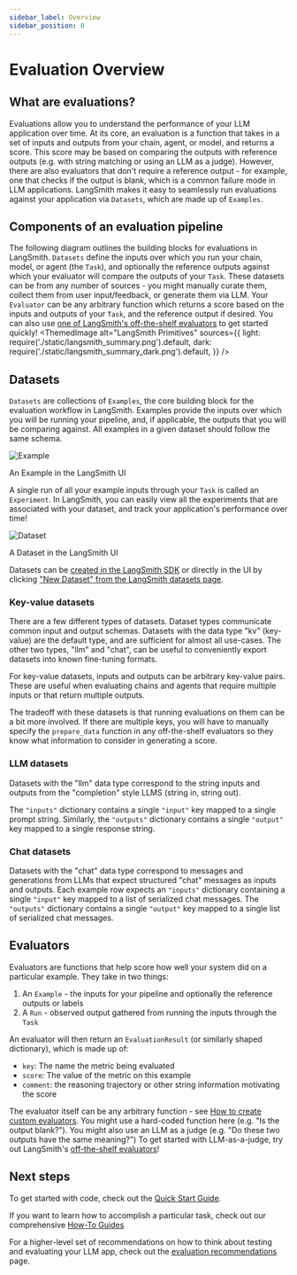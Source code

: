 ```yaml
---
sidebar_label: Overview
sidebar_position: 0
---
```


# Evaluation Overview

## What are evaluations?

Evaluations allow you to understand the performance of your LLM application over time. At its core, an evaluation is a function that takes in a set of inputs and outputs from your chain, agent, or model, 
and returns a score. This score may be based on comparing the outputs with reference outputs (e.g. with string matching or using an LLM as a judge).
However, there are also evaluators that don't require a reference output - for example, one that checks if the output is blank, which is a common failure mode in LLM applications.
LangSmith makes it easy to seamlessly run evaluations against your application via `Datasets`, which are made up of `Examples`.

## Components of an evaluation pipeline
The following diagram outlines the building blocks for evaluations in LangSmith. `Datasets` define the inputs over which you run your chain, model, or agent (the `Task`),
and optionally the reference outputs against which your evaluator will compare the outputs of your `Task`. These datasets can be from any number of sources - 
you might manually curate them, collect them from user input/feedback, or generate them via LLM. Your `Evaluator` can be any arbitrary function which returns a score
based on the inputs and outputs of your `Task`, and the reference output if desired. You can also use [one of LangSmith's off-the-shelf
evaluators](evaluation/faq/evaluator-implementations) to get started quickly!
<ThemedImage
  alt="LangSmith Primitives"
  sources={{
    light: require('./static/langsmith_summary.png').default,
    dark: require('./static/langsmith_summary_dark.png').default,
  }}
/>

## Datasets

`Datasets` are collections of `Examples`, the core building block for the evaluation workflow in LangSmith.
Examples provide the inputs over which you will be running your pipeline,
and, if applicable, the outputs that you will be comparing against.
All examples in a given dataset should follow the same schema.

![Example](static/sample_langsmith_example.png)
<div style={{ display: "flex", flexDirection: "column", textAlign: "center", fontSize: "14px", marginTop: "-15px", marginBottom: "30px" }}>An Example in the LangSmith UI</div>

A single run of all your example inputs through your `Task` is called an `Experiment`. In LangSmith, you can easily view all the experiments that are associated 
with your dataset, and track your application's performance over time! 

![Dataset](static/sample_langsmith_dataset.png)
<div style={{ display: "flex", flexDirection: "column", textAlign: "center", fontSize: "14px", marginTop: "-15px", marginBottom: "30px" }}>A Dataset in the LangSmith UI</div>

Datasets can be [created in the LangSmith SDK](evaluation/faq/datasets-client) or directly in the UI by clicking ["New Dataset" from the LangSmith datasets page](https://smith.langchain.com/datasets).

### Key-value datasets

There are a few different types of datasets. Dataset types communicate common input and output schemas. Datasets with the data type "kv" (key-value) are the default type, and are sufficient for almost all use-cases. The other two types, "llm" and "chat", can be useful to conveniently export datasets into known fine-tuning formats.

For key-value datasets, inputs and outputs can be arbitrary key-value pairs. These are useful when evaluating chains and agents that require multiple inputs or that return multiple outputs.

The tradeoff with these datasets is that running evaluations on them can be a bit more involved. If there are multiple keys, you will have to manually specify the `prepare_data` function in any off-the-shelf evaluators so they know what information to consider in generating a score.

### LLM datasets

Datasets with the "llm" data type correspond to the string inputs and outputs from the "completion" style LLMS (string in, string out).

The `"inputs"` dictionary contains a single `"input"` key mapped to a single prompt string. Similarly, the `"outputs"` dictionary contains a single `"output"` key mapped to a single response string.


### Chat datasets

Datasets with the "chat" data type correspond to messages and generations from LLMs that expect structured "chat" messages as inputs and outputs. Each example row
expects an `"inputs"` dictionary containing a single `"input"` key mapped to a list of serialized chat messages. The `"outputs"` dictionary contains a single `"output"` key mapped to a single list of serialized chat messages.

## Evaluators

Evaluators are functions that help score how well your system did on a particular example.
They take in two things:

1. An `Example` - the inputs for your pipeline and optionally the reference outputs or labels
2. A `Run` - observed output gathered from running the inputs through the `Task`

An evaluator will then return an `EvaluationResult` (or similarly shaped dictionary), which is made up of:

- `key`: The name the metric being evaluated
- `score`: The value of the metric on this example
- `comment`: the reasoning trajectory or other string information motivating the score

The evaluator itself can be any arbitrary function - see [How to create custom evaluators](evaluation/faq/custom-evaluators). You might use a hard-coded function here (e.g. "Is the output blank?"). 
You might also use an LLM as a judge (e.g. "Do these two outputs have the same meaning?") To get started with LLM-as-a-judge, try out LangSmith's [off-the-shelf evaluators](https://docs.smith.langchain.com/evaluation/faq/evaluator-implementations)!

## Next steps


To get started with code, check out the [Quick Start Guide](/evaluation/quickstart).

If you want to learn how to accomplish a particular task, check out our comprehensive [How-To Guides](/evaluation/faq)

For a higher-level set of recommendations on how to think about testing and evaluating your LLM app, check out the [evaluation recommendations](/evaluation/recommendations) page.